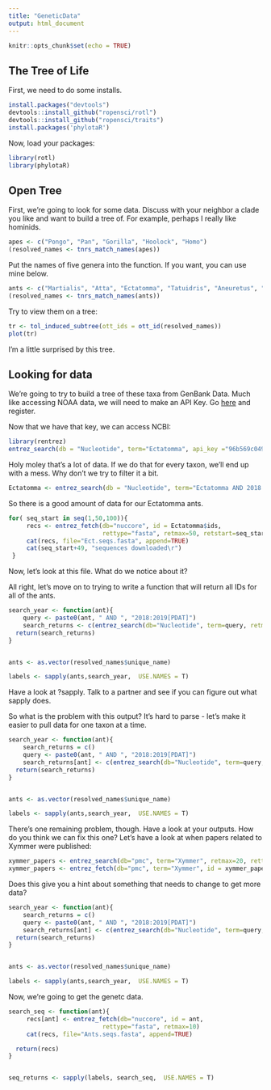 ```yaml
---
title: "GeneticData"
output: html_document
---
```


```r
knitr::opts_chunk$set(echo = TRUE)
```

## The Tree of Life

First, we need to do some installs.

```r
install.packages("devtools")
devtools::install_github("ropensci/rotl")
devtools::install_github("ropensci/traits")
install.packages('phylotaR')
```

Now, load your packages:


```r
library(rotl)
library(phylotaR)
```

## Open Tree

First, we're going to look for some data. Discuss with your neighbor a clade you like and want to build a tree of. For example, perhaps I really like hominids. 
```r
apes <- c("Pongo", "Pan", "Gorilla", "Hoolock", "Homo")
(resolved_names <- tnrs_match_names(apes))
```
Put the names of five genera into the function. If you want, you can use mine below.

```r
ants <- c("Martialis", "Atta", "Ectatomma", "Tatuidris", "Aneuretus", "Xymmer", "Aenictus")
(resolved_names <- tnrs_match_names(ants))
```


Try to view them on a tree:

```r
tr <- tol_induced_subtree(ott_ids = ott_id(resolved_names))
plot(tr)
```

I'm a little surprised by this tree. 

## Looking for data

We're going to try to build a tree of these taxa from GenBank Data. Much like accessing NOAA data, we will need to make an API Key. Go [here](https://www.ncbi.nlm.nih.gov/account/) and register.

Now that we have that key, we can access NCBI:

```r
library(rentrez)
entrez_search(db = "Nucleotide", term="Ectatomma", api_key ="96b569c049fe3d3055c5b747112dfec84308")
```


Holy moley that's a lot of data. If we do that for every taxon, we'll end up with a mess. Why don't we try to filter it a bit.


```r
Ectatomma <- entrez_search(db = "Nucleotide", term="Ectatomma AND 2018:2019[PDAT]", retmax = 100, api_key ="96b569c049fe3d3055c5b747112dfec84308")
```

So there is a good amount of data for our Ectatomma ants.


```r
for( seq_start in seq(1,50,100)){
     recs <- entrez_fetch(db="nuccore", id = Ectatomma$ids,
                          rettype="fasta", retmax=50, retstart=seq_start)
     cat(recs, file="Ect.seqs.fasta", append=TRUE)
     cat(seq_start+49, "sequences downloaded\r")
 }
```

Now, let's look at this file. What do we notice about it? 


All right, let's move on to trying to write a function that will return all IDs for all of the ants.

```r

search_year <- function(ant){
    query <- paste0(ant, " AND ", "2018:2019[PDAT]")
    search_returns <- c(entrez_search(db="Nucleotide", term=query, retmax=20,api_key ="96b569c049fe3d3055c5b747112dfec84308"))
  return(search_returns)
}


ants <- as.vector(resolved_names$unique_name)

labels <- sapply(ants,search_year,  USE.NAMES = T)


```
Have a look at ?sapply. Talk to a partner and see if you can figure out what sapply does. 

So what is the problem with this output? It's hard to parse - let's make it easier to pull data for one taxon at a time.

```r

search_year <- function(ant){
    search_returns = c()
    query <- paste0(ant, " AND ", "2018:2019[PDAT]")
    search_returns[ant] <- c(entrez_search(db="Nucleotide", term=query, retmax=20,api_key ="96b569c049fe3d3055c5b747112dfec84308"))
  return(search_returns)
}


ants <- as.vector(resolved_names$unique_name)

labels <- sapply(ants,search_year,  USE.NAMES = T)

```

There's one remaining problem, though. Have a look at your outputs. How do you think we can fix this one? Let's have a look at when papers related to Xymmer were published:

```r
xymmer_papers <- entrez_search(db="pmc", term="Xymmer", retmax=20, rettype= "text", api_key ="96b569c049fe3d3055c5b747112dfec84308")
xymmer_papers <- entrez_fetch(db="pmc", term="Xymmer", id = xymmer_papers$ids, retmax=20, rettype= "text", api_key ="96b569c049fe3d3055c5b747112dfec84308")
```

Does this give you a hint about something that needs to change to get more data? 

```r

search_year <- function(ant){
    search_returns = c()
    query <- paste0(ant, " AND ", "2018:2019[PDAT]")
    search_returns[ant] <- c(entrez_search(db="Nucleotide", term=query, retmax=20,api_key ="96b569c049fe3d3055c5b747112dfec84308"))
  return(search_returns)
}


ants <- as.vector(resolved_names$unique_name)

labels <- sapply(ants,search_year,  USE.NAMES = T)

```

Now, we're going to get the genetc data.

```r

search_seq <- function(ant){
     recs[ant] <- entrez_fetch(db="nuccore", id = ant,
                          rettype="fasta", retmax=10)
     cat(recs, file="Ants.seqs.fasta", append=TRUE)

  return(recs)
}


seq_returns <- sapply(labels, search_seq,  USE.NAMES = T)


```


